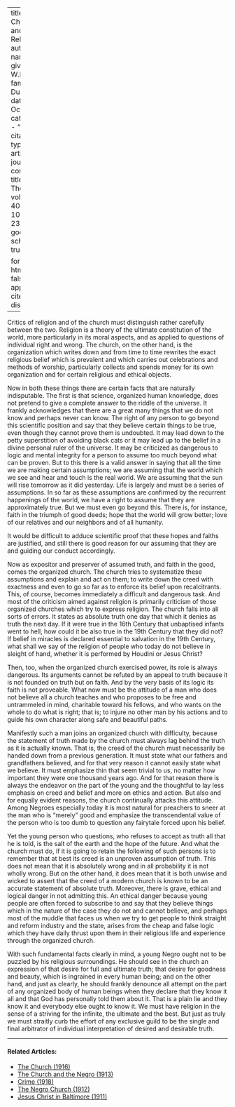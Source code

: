 
---
title: 'The Church and Religion'
author:
  - name:
      given: W.E.B.
      family: Du Bois
date: Oct. 1933
categories: 
  - ""
citation: 
  type: article-journal
  container-title: The Crisis
  volume: 40
  issue: 10
  page: 236-237
google-scholar: true

format:
  html:
    toc: false
    appendix-cite-as: display
---


Critics of religion and of the church must distinguish rather carefully between the two. Religion is a theory of the ultimate constitution of the world, more particularly in its moral aspects, and as applied to questions of individual right and wrong. The church, on the other hand, is the organization which writes down and from time to time rewrites the exact religious belief which is prevalent and which carries out celebrations and methods of worship, particularly collects and spends money for its own organization and for certain religious and ethical objects.

Now in both these things there are certain facts that are naturally indisputable. The first is that science, organized human knowledge, does not pretend to give a complete answer to the riddle of the universe. It frankly acknowledges that there are a great many things that we do not know and perhaps never can know. The right of any person to go beyond this scientific position and say that they believe certain things to be true, even though they cannot prove them is undoubted. It may lead down to the petty superstition of avoiding black cats or it may lead up to the belief in a divine personal ruler of the universe. It may be criticized as dangerous to logic and mental integrity for a person to assume too much beyond what can be proven. But to this there is a valid answer in saying that all the time we are making certain assumptions; we are assuming that the world which we see and hear and touch is the real world. We are assuming that the sun will rise tomorrow as it did yesterday. Life is largely and must be a series of assumptions. In so far as these assumptions are confirmed by the recurrent happenings of the world, we have a right to assume that they are approximately true. But we must even go beyond this. There is, for instance, faith in the triumph of good deeds; hope that the world will grow better; love of our relatives and our neighbors and of all humanity.

It would be difficult to adduce scientific proof that these hopes and faiths are justified, and still there is good reason for our assuming that they are and guiding our conduct accordingly.

Now as expositor and preserver of assumed truth, and faith in the good, comes the organized church. The church tries to systematize these assumptions and explain and act on them; to write down the creed with exactness and even to go so far as to enforce its belief upon recalcitrants. This, of course, becomes immediately a difficult and dangerous task. And most of the criticism aimed against religion is primarily criticism of those organized churches which try to express religion. The church falls into all sorts of errors. It states as absolute truth one day that which it denies as truth the next day. If it were true in the 16th Century that unbaptised infants went to hell, how could it be also true in the 19th Century that they did not? If belief in miracles is declared essential to salvation in the 19th Century, what shall we say of the religion of people who today do not believe in sleight of hand, whether it is performed by Houdini or Jesus Christ?

Then, too, when the organized church exercised power, its role is always dangerous. Its arguments cannot be refuted by an appeal to truth because it is not founded on truth but on faith. And by the very basis of its logic its faith is not proveable. What now must be the attitude of a man who does not believe all a church teaches and who proposes to be free and untrammeled in mind, charitable toward his fellows, and who wants on the whole to do what is right; that is; to injure no other man by his actions and to guide his own character along safe and beautiful paths.

Manifestly such a man joins an organized church with difficulty, because the statement of truth made by the church must always lag behind the truth as it is actually known. That is, the creed of the church must necessarily be handed down from a previous generation. It must state what our fathers and grandfathers believed, and for that very reason it cannot easily state what we believe. It must emphasize thin that seem trivial to us, no matter how important they were one thousand years ago. And for that reason there is always the endeavor on the part of the young and the thoughtful to lay less emphasis on creed and belief and more on ethics and action. But also and for equally evident reasons, the church continually attacks this attitude. Among Negroes especially today it is most natural for preachers to sneer at the man who is "merely" good and emphasize the transcendental value of the person who is too dumb to question any fairytale forced upon his belief.

Yet the young person who questions, who refuses to accept as truth all that he is told, is the salt of the earth and the hope of the future. And what the church must do, if it is going to retain the following of such persons is to remember that at best its creed is an unproven assumption of truth. This does not mean that it is absolutely wrong and in all probability it is not wholly wrong. But on the other hand, it does mean that it is both unwise and wicked to assert that the creed of a modern church is known to be an accurate statement of absolute truth. Moreover, there is grave, ethical and logical danger in not admitting this. An ethical danger because young people are often forced to subscribe to and say that they believe things which in the nature of the case they do not and cannot believe, and perhaps most of the muddle that faces us when we try to get people to think straight and reform industry and the state, arises from the cheap and false logic which they have daily thrust upon them in their religious life and experience through the organized church.

With such fundamental facts clearly in mind, a young Negro ought not to be puzzled by his religious surroundings. He should see in the church an expression of that desire for full and ultimate truth; that desire for goodness and beauty, which is ingrained in every human being; and on the other hand, and just as clearly, he should frankly denounce all attempt on the part of any organized body of human beings when they declare that they know it all and that God has personally told them about it. That is a plain lie and they know it and everybody else ought to know it. We must have religion in the sense of a striving for the infinite, the ultimate and the best. But just as truly we must straitly curb the effort of any exclusive guild to be the single and final arbitrator of individual interpretation of desired and desirable truth.

<!-- Similar articles start here -->

<hr>
#### Related Articles:

* [The Church (1916)](/Volumes/11/06/church.html)
* [The Church and the Negro (1913)](/Volumes/06/06/church_negro.html)
* [Crime (1918)](/Volumes/15/05/crime.html)
* [The Negro Church (1912)](/Volumes/04/01/negro_church.html)
* [Jesus Christ in Baltimore (1911)](/Volumes/01/03/baltimore.html)

<!-- Similar articles end here -->